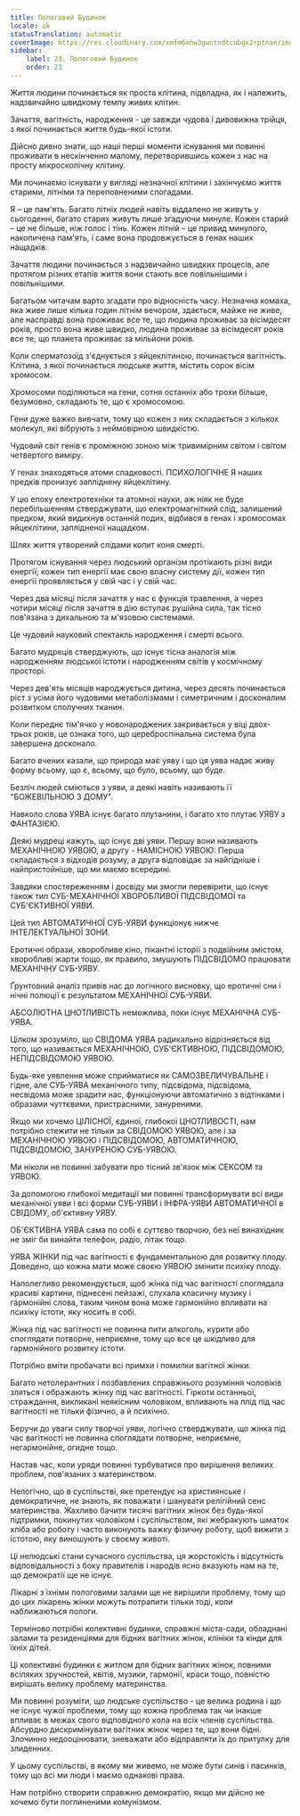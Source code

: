 ```yaml
---
title: Пологовий Будинок
locale: uk
statusTranslation: automatic
coverImage: https://res.cloudinary.com/xmfm6mhw3gwctndtcubgx2rptnae/image/upload/v1740337243/small_cover_educacion_fundamental_a051170f1c.webp
sidebar:
    label: 23. Пологовий Будинок
    order: 23
---
```

Життя людини починається як проста клітина, підвладна, як і належить, надзвичайно швидкому темпу живих клітин.

Зачаття, вагітність, народження - це завжди чудова і дивовижна трійця, з якої починається життя будь-якої істоти.

Дійсно дивно знати, що наші перші моменти існування ми повинні проживати в нескінченно малому, перетворившись кожен з нас на просту мікроскопічну клітину.

Ми починаємо існувати у вигляді незначної клітини і закінчуємо життя старими, літніми та переповненими спогадами.

Я – це пам'ять. Багато літніх людей навіть віддалено не живуть у сьогоденні, багато старих живуть лише згадуючи минуле. Кожен старий – це не більше, ніж голос і тінь. Кожен літній – це привид минулого, накопичена пам'ять, і саме вона продовжується в генах наших нащадків.

Зачаття людини починається з надзвичайно швидких процесів, але протягом різних етапів життя вони стають все повільнішими і повільнішими.

Багатьом читачам варто згадати про відносність часу. Незначна комаха, яка живе лише кілька годин літнім вечором, здається, майже не живе, але насправді вона проживає все те, що людина проживає за вісімдесят років, просто вона живе швидко, людина проживає за вісімдесят років все те, що планета проживає за мільйони років.

Коли сперматозоїд з'єднується з яйцеклітиною, починається вагітність. Клітина, з якої починається людське життя, містить сорок вісім хромосом.

Хромосоми поділяються на гени, сотня останніх або трохи більше, безумовно, складають те, що є хромосомою.

Гени дуже важко вивчати, тому що кожен з них складається з кількох молекул, які вібрують з неймовірною швидкістю.

Чудовий світ генів є проміжною зоною між тривимірним світом і світом четвертого виміру.

У генах знаходяться атоми спадковості. ПСИХОЛОГІЧНЕ Я наших предків пронизує запліднену яйцеклітину.

У цю епоху електротехніки та атомної науки, аж ніяк не буде перебільшенням стверджувати, що електромагнітний слід, залишений предком, який видихнув останній подих, відбився в генах і хромосомах яйцеклітини, заплідненої нащадком.

Шлях життя утворений слідами копит коня смерті.

Протягом існування через людський організм протікають різні види енергії; кожен тип енергії має свою власну систему дії, кожен тип енергії проявляється у свій час і у свій час.

Через два місяці після зачаття у нас є функція травлення, а через чотири місяці після зачаття в дію вступає рушійна сила, так тісно пов'язана з дихальною та м'язовою системами.

Це чудовий науковий спектакль народження і смерті всього.

Багато мудреців стверджують, що існує тісна аналогія між народженням людської істоти і народженням світів у космічному просторі.

Через дев'ять місяців народжується дитина, через десять починається ріст з усіма його чудовими метаболізмами і симетричним і досконалим розвитком сполучних тканин.

Коли переднє тім'ячко у новонароджених закривається у віці двох-трьох років, це ознака того, що цереброспінальна система була завершена досконало.

Багато вчених казали, що природа має уяву і що ця уява надає живу форму всьому, що є, всьому, що було, всьому, що буде.

Безліч людей сміються з уяви, а деякі навіть називають її "БОЖЕВІЛЬНОЮ З ДОМУ".

Навколо слова УЯВА існує багато плутанини, і багато хто плутає УЯВУ з ФАНТАЗІЄЮ.

Деякі мудреці кажуть, що існує дві уяви. Першу вони називають МЕХАНІЧНОЮ УЯВОЮ, а другу - НАМІСНОЮ УЯВОЮ: Перша складається з відходів розуму, а друга відповідає за найгідніше і найпристойніше, що ми маємо всередині.

Завдяки спостереженням і досвіду ми змогли перевірити, що існує також тип СУБ-МЕХАНІЧНОЇ ХВОРОБЛИВОЇ ПІДСВІДОМОЇ та СУБ'ЄКТИВНОЇ УЯВИ.

Цей тип АВТОМАТИЧНОЇ СУБ-УЯВИ функціонує нижче ІНТЕЛЕКТУАЛЬНОЇ ЗОНИ.

Еротичні образи, хворобливе кіно, пікантні історії з подвійним змістом, хворобливі жарти тощо, як правило, змушують ПІДСВІДОМО працювати МЕХАНІЧНУ СУБ-УЯВУ.

Ґрунтовний аналіз привів нас до логічного висновку, що еротичні сни і нічні полюції є результатом МЕХАНІЧНОЇ СУБ-УЯВИ.

АБСОЛЮТНА ЦНОТЛИВІСТЬ неможлива, поки існує МЕХАНІЧНА СУБ-УЯВА.

Цілком зрозуміло, що СВІДОМА УЯВА радикально відрізняється від того, що називається МЕХАНІЧНОЮ, СУБ'ЄКТИВНОЮ, ПІДСВІДОМОЮ, НЕПІДСВІДОМОЮ УЯВОЮ.

Будь-яке уявлення може сприйматися як САМОЗВЕЛИЧУВАЛЬНЕ і гідне, але СУБ-УЯВА механічного типу, підсвідома, підсвідома, несвідома може зрадити нас, функціонуючи автоматично з відтінками і образами чуттєвими, пристрасними, зануреними.

Якщо ми хочемо ЦІЛІСНОЇ, єдиної, глибокої ЦНОТЛИВОСТІ, нам потрібно стежити не тільки за СВІДОМОЮ УЯВОЮ, але і за МЕХАНІЧНОЮ УЯВОЮ і ПІДСВІДОМОЮ, АВТОМАТИЧНОЮ, ПІДСВІДОМОЮ, ЗАНУРЕНОЮ СУБ-УЯВОЮ.

Ми ніколи не повинні забувати про тісний зв'язок між СЕКСОМ та УЯВОЮ.

За допомогою глибокої медитації ми повинні трансформувати всі види механічної уяви і всі форми СУБ-УЯВИ і ІНФРА-УЯВИ АВТОМАТИЧНОЇ в СВІДОМУ, об'єктивну УЯВУ.

ОБ'ЄКТИВНА УЯВА сама по собі є суттєво творчою, без неї винахідник не зміг би винайти телефон, радіо, літак тощо.

УЯВА ЖІНКИ під час вагітності є фундаментальною для розвитку плоду. Доведено, що кожна мати може своєю УЯВОЮ змінити психіку плоду.

Наполегливо рекомендується, щоб жінка під час вагітності споглядала красиві картини, піднесені пейзажі, слухала класичну музику і гармонійні слова, таким чином вона може гармонійно впливати на психіку істоти, яку носить в собі.

Жінка під час вагітності не повинна пити алкоголь, курити або споглядати потворне, неприємне, тому що все це шкідливо для гармонійного розвитку істоти.

Потрібно вміти пробачати всі примхи і помилки вагітної жінки.

Багато нетолерантних і позбавлених справжнього розуміння чоловіків зляться і ображають жінку під час вагітності. Гіркоти останньої, страждання, викликані неякісним чоловіком, впливають на плід під час вагітності не тільки фізично, а й психічно.

Беручи до уваги силу творчої уяви, логічно стверджувати, що жінка під час вагітності не повинна споглядати потворне, неприємне, негармонійне, огидне тощо.

Настав час, коли уряди повинні турбуватися про вирішення великих проблем, пов'язаних з материнством.

Нелогічно, що в суспільстві, яке претендує на християнське і демократичне, не знають, як поважати і шанувати релігійний сенс материнства. Жахливо бачити тисячі вагітних жінок без будь-якої підтримки, покинутих чоловіком і суспільством, які жебракують шматок хліба або роботу і часто виконують важку фізичну роботу, щоб вижити з істотою, яку виношують у своєму животі.

Ці нелюдські стани сучасного суспільства, ця жорстокість і відсутність відповідальності з боку правителів і народів ясно вказують нам на те, що демократії ще не існує.

Лікарні з їхніми пологовими залами ще не вирішили проблему, тому що до цих лікарень жінки можуть потрапити тільки тоді, коли наближаються пологи.

Терміново потрібні колективні будинки, справжні міста-сади, обладнані залами та резиденціями для бідних вагітних жінок, клініки та кінди для їхніх дітей.

Ці колективні будинки є житлом для бідних вагітних жінок, повними всіляких зручностей, квітів, музики, гармонії, краси тощо, повністю вирішать велику проблему материнства.

Ми повинні розуміти, що людське суспільство - це велика родина і що не існує чужої проблеми, тому що кожна проблема так чи інакше впливає в межах свого відповідного кола на всіх членів суспільства. Абсурдно дискримінувати вагітних жінок через те, що вони бідні. Злочинно недооцінювати, зневажати або відправляти їх до притулку для злиденних.

У цьому суспільстві, в якому ми живемо, не може бути синів і пасинків, тому що всі ми люди і маємо однакові права.

Нам потрібно створити справжню демократію, якщо ми дійсно не хочемо бути поглиненими комунізмом.

